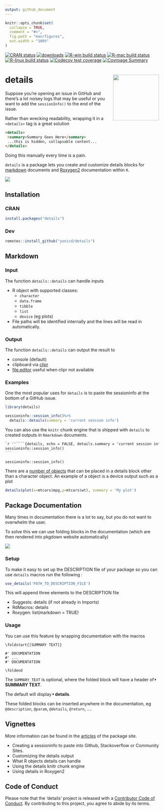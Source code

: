 ```yaml
---
output: github_document
---
```


<!-- README.md is generated from README.Rmd. Please edit that file -->

```r
knitr::opts_chunk$set(
  collapse = TRUE,
  comment = "#>",
  fig.path = "man/figures",
  out.width = "100%"
)
```

<!-- badges: start -->
[![CRAN status](https://www.r-pkg.org/badges/version/details)](https://CRAN.R-project.org/package=details)
[![downloads](http://cranlogs.r-pkg.org/badges/details)](https://CRAN.R-project.org/package=details)
[![R-win build status](https://github.com/yonicd/details/workflows/R-win/badge.svg)](https://github.com/yonicd/details)
[![R-mac build status](https://github.com/yonicd/details/workflows/R-mac/badge.svg)](https://github.com/yonicd/details)
[![R-linux build status](https://github.com/yonicd/details/workflows/R-linux/badge.svg)](https://github.com/yonicd/details)
[![Codecov test coverage](https://codecov.io/gh/yonicd/details/branch/master/graph/badge.svg)](https://codecov.io/gh/yonicd/details?branch=master)
[![Covrpage Summary](https://img.shields.io/badge/covrpage-Last_Build_2020_01_11-yellowgreen.svg)](http://tinyurl.com/yyodcwc7)
<!-- badges: end -->


# details <img src="man/figures/logo.png" align="right" class="logo" style="height:150px;"/>

Suppose you're opening an issue in GitHub and there's a lot noisey logs that may be useful or you want to add the `sessionInfo()` to the end of the issue.

Rather than wrecking readability, wrapping it in a `<details>` tag is a great solution

```md
<details>
 <summary>Summary Goes Here</summary>
 ...this is hidden, collapsable content...
</details>
```

Doing this manually every time is a pain. 

`details` is a package lets you create and customize details blocks for [markdown](#markdown) documents and [Roxygen2](#package-documentation) documentation within `R`.

![](https://github.com/yonicd/details/raw/media/input/details.gif)

## Installation

### CRAN

``` r
install.packages("details")
```

### Dev

``` r
remotes::install_github("yonicd/details")
```

## Markdown

### Input

The function `details::details` can handle inputs
  
  - R object with supported classes: 
    - `character`
    - `data.frame`
    - `tibble`
    - `list`
    - `device` (eg plots)
    
  - File paths will be identified internally and the lines will be read in automatically.

### Output

The function `details::details` can output the result to

  - console (default)
  - clipboard via [clipr](https://github.com/mdlincoln/clipr)
  - [file.editor](https://stat.ethz.ch/R-manual/R-devel/library/utils/html/file.edit.html) useful when clipr not available

### Examples

One the most popular uses for `details` is to paste the sessioninfo at the bottom of a GitHub issue.

```r
library(details)

sessioninfo::session_info()%>%
  details::details(summary = 'current session info')
```

You can also use the `knitr` chunk engine that is shipped with `details` to created outputs in `Rmarkdown` documents.

````markdown
`r ''````{details, echo = FALSE, details.summary = 'current session info'}
sessioninfo::session_info()
```
````

```details
sessioninfo::session_info()
```

There are a [number of objects](https://yonicd.github.io/details/articles/objects.html) that can be placed in a details block other than a character object. An example of a object is a device output such as a plot

```r
details(plot(x=mtcars$mpg,y=mtcars$wt), summary = 'My plot')
```

## Package Documentation

Many times in documentation there is a lot to say, but you do not want to overwhelm the user. 

To solve this we can use folding blocks in the documentation (which are then rendered into pkgdown website automatically)

![](https://github.com/yonicd/details/raw/media/input/folding.gif)


### Setup

To make it easy to set up the DESCRIPTION file of your package so you can use `details` macros run the following :

``` r
use_details('PATH_TO_DESCRIPTION_FILE')
```

This will append three elements to the DESCRIPTION file

  - Suggests: details (if not already in Imports)
  - RdMacros: details
  - Roxygen: list(markdown = TRUE)

### Usage

You can use this feature by wrapping documentation with the macros
 
```
\foldstart{[SUMMARY TEXT]}

#' DOCUMENTATION
#' ...
#' DOCUMENTATION

\foldend
```

The `SUMMARY_TEXT` is optional, where the folded block will have a header of <svg style="height:0.8em;top:.04em;position:relative;" viewBox="0 0 192 512"><path d="M0 384.662V127.338c0-17.818 21.543-26.741 34.142-14.142l128.662 128.662c7.81 7.81 7.81 20.474 0 28.284L34.142 398.804C21.543 411.404 0 402.48 0 384.662z"/></svg> __SUMMARY TEXT__.

The default will display <svg style="height:0.8em;top:.04em;position:relative;" viewBox="0 0 192 512"><path d="M0 384.662V127.338c0-17.818 21.543-26.741 34.142-14.142l128.662 128.662c7.81 7.81 7.81 20.474 0 28.284L34.142 398.804C21.543 411.404 0 402.48 0 384.662z"/></svg> __details__. 

These folded blocks can be inserted anywhere in the documentation, eg `@description`, `@param`, `@details`, `@return`, ....

## Vignettes

More information can be found in the [articles](https://yonicd.github.io/details/) of the package site.
  
  - Creating a sessioninfo to paste into Github, Stackoverflow or Community Sites. 
  - Customizing the details output
  - What R objects details can handle
  - Using the details knitr chunk engine
  - Using details in Roxygen2

## Code of Conduct

Please note that the 'details' project is released with a
[Contributor Code of Conduct](https://github.com/yonicd/details/blob/master/CODE_OF_CONDUCT.md).
By contributing to this project, you agree to abide by its terms.

